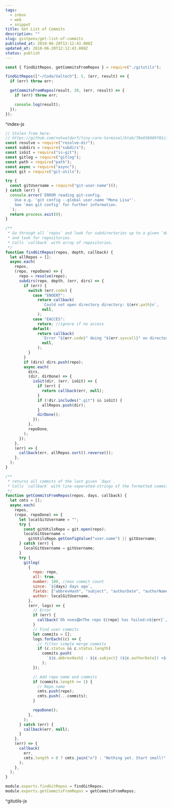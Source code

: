 ```yaml
---
tags:
  - inbox
  - web
  - snippet
title: Get List of Commits
description: ""
slug: gistpens/get-list-of-commits
published_at: 2018-06-28T12:12:43.000Z
updated_at: 2018-06-28T12:12:43.000Z
status: publish
---
```

```js title="index.js"
const { findGitRepos, getCommitsFromRepos } = require("./gitutils");

findGitRepos(["~/Code/Valtech"], 5, (err, result) => {
  if (err) throw err;

  getCommitsFromRepos(result, 30, (err, result) => {
    if (err) throw err;

    console.log(result);
  });
});
```

^index-js

```js title="gitutils.js"
// Stolen from here:
// https://github.com/notwaldorf/tiny-care-terminal/blob/78e038069f01c36148d7d486d7775275d3df1df8/gitbot.js
const resolve = require("resolve-dir");
const subdirs = require("subdirs");
const isGit = require("is-git");
const gitlog = require("gitlog");
const path = require("path");
const async = require("async");
const git = require("git-utils");

try {
  const gitUsername = require("git-user-name")();
} catch (err) {
  console.error(`ERROR reading git-config.
    Use e.g. 'git config --global user.name "Mona Lisa"'.
    See 'man git config' for further information.
  `);
  return process.exit(0);
}

/**
 * Go through all `repos` and look for subdirectories up to a given `depth`
 * and look for repositories.
 * Calls `callback` with array of repositories.
 */
function findGitRepos(repos, depth, callback) {
  let allRepos = [];
  async.each(
    repos,
    (repo, repoDone) => {
      repo = resolve(repo);
      subdirs(repo, depth, (err, dirs) => {
        if (err) {
          switch (err.code) {
            case "ENOENT":
              return callback(
                `Could not open directory directory: ${err.path}n`,
                null,
              );
            case "EACCES":
              return; //ignore if no access
            default:
              return callback(
                `Error "${err.code}" doing "${err.syscall}" on directory: ${err.path}n`,
                null,
              );
          }
        }
        if (dirs) dirs.push(repo);
        async.each(
          dirs,
          (dir, dirDone) => {
            isGit(dir, (err, isGit) => {
              if (err) {
                return callback(err, null);
              }
              if (!dir.includes(".git") && isGit) {
                allRepos.push(dir);
              }
              dirDone();
            });
          },
          repoDone,
        );
      });
    },
    (err) => {
      callback(err, allRepos.sort().reverse());
    },
  );
}

/**
 * returns all commits of the last given `days`.
 * Calls `callback` with line-seperated-strings of the formatted commits.
 */
function getCommitsFromRepos(repos, days, callback) {
  let cmts = [];
  async.each(
    repos,
    (repo, repoDone) => {
      let localGitUsername = "";
      try {
        const gitUtilsRepo = git.open(repo);
        localGitUsername =
          gitUtilsRepo.getConfigValue("user.name") || gitUsername;
      } catch (err) {
        localGitUsername = gitUsername;
      }
      try {
        gitlog(
          {
            repo: repo,
            all: true,
            number: 100, //max commit count
            since: `${days} days ago`,
            fields: ["abbrevHash", "subject", "authorDate", "authorName"],
            author: localGitUsername,
          },
          (err, logs) => {
            // Error
            if (err) {
              callback(`Oh noes😱nThe repo ${repo} has failed:n${err}`, null);
            }
            // Find user commits
            let commits = [];
            logs.forEach((c) => {
              // filter simple merge commits
              if (c.status && c.status.length)
                commits.push(
                  `${c.abbrevHash} - ${c.subject} (${c.authorDate}) <${c.authorName.replace("@end@n", "")}>`,
                );
            });

            // Add repo name and commits
            if (commits.length >= 1) {
              // Repo name
              cmts.push(repo);
              cmts.push(...commits);
            }

            repoDone();
          },
        );
      } catch (err) {
        callback(err, null);
      }
    },
    (err) => {
      callback(
        err,
        cmts.length > 0 ? cmts.join("n") : "Nothing yet. Start small!",
      );
    },
  );
}

module.exports.findGitRepos = findGitRepos;
module.exports.getCommitsFromRepos = getCommitsFromRepos;
```

^gitutils-js
